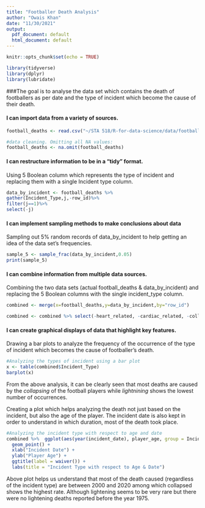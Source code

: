 ```yaml
---
title: "Footballer Death Analysis"
author: "Owais Khan"
date: "11/30/2021"
output:
  pdf_document: default
  html_document: default
---
```


```r
knitr::opts_chunk$set(echo = TRUE)
```

```r
library(tidyverse)
library(dplyr)
library(lubridate)
```

###The goal is to analyse the data set which contains the death of footballers as per date and the type of incident which become the cause of their death.  


#### I can import data from a variety of sources.

```r
football_deaths <- read.csv("~/STA 518/R-for-data-science/data/football_deaths.csv")
```

```r
#data cleaning. Omitting all NA values:
football_deaths <- na.omit(football_deaths)
```

#### I can restructure information to be in a “tidy” format.

Using 5 Boolean column which represents the type of incident and replacing them with a single Incident type column.

```r
data_by_incident <- football_deaths %>%
gather(Incident_Type,j,-row_id)%>%
filter(j==1)%>%
select(-j) 
```

#### I can implement sampling methods to make conclusions about data

Sampling out 5% random records of data_by_incident to help getting an idea of the data set's frequencies.

```r
sample_5 <- sample_frac(data_by_incident,0.05)
print(sample_5)
```

#### I can combine information from multiple data sources.

Combining the two data sets (actual football_deaths & data_by_incident) and replacing the 5 Boolean columns with the single incident_type column.

```r
combined <- merge(x=football_deaths,y=data_by_incident,by="row_id")

combined <- combined %>% select(-heart_related, -cardiac_related, -collapsed, -lightning, collision)
```

#### I can create graphical displays of data that highlight key features.

Drawing a bar plots to analyze the frequency of the occurrence of the type of incident which becomes the cause of footballer's death.

```r
#Analyzing the types of incident using a bar plot
x <- table(combined$Incident_Type)
barplot(x)
```

From the above analysis, it can be clearly seen that most deaths are caused by the _collapsing_ of the football players while _lightnining_ shows the lowest number of occurrences. 


Creating a plot which helps analyzing the death not just based on the incident, but also the age of the player. The incident date is also kept in order to understand in which duration, most of the death took place.

```r
#Analyzing the incident type with respect to age and date
combined %>%  ggplot(aes(year(incident_date), player_age, group = Incident_Type, color = Incident_Type)) +
  geom_point() + 
  xlab("Incident Date") +
  ylab("Player Age") +
  ggtitle(label = waiver()) +
  labs(title = "Incident Type with respect to Age & Date")
```

Above plot helps us understand that most of the death caused (regardless of the incident type) are between 2000 and 2020 among which collapsed shows the highest rate. Although lightening seems to be very rare but there were no lightening deaths reported before the year 1975.

